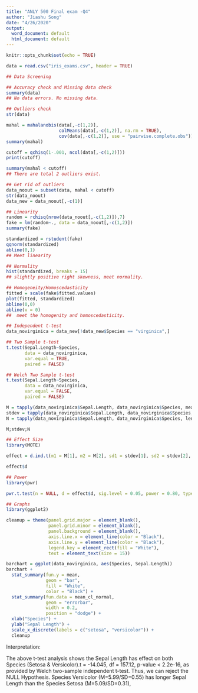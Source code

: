 ```yaml
---
title: "ANLY 500 Final exam -Q4"
author: "Jiashu Song"
date: "4/26/2020"
output:
  word_document: default
  html_document: default
---
```



```r
knitr::opts_chunk$set(echo = TRUE)
```

```r
data = read.csv("iris_exams.csv", header = TRUE)
```

```r
## Data Screening

## Accuracy check and Missing data check
summary(data)
## No data errors. No missing data.

## Outliers check
str(data)

mahal = mahalanobis(data[,-c(1,2)],
                    colMeans(data[,-c(1,2)], na.rm = TRUE),
                    cov(data[,-c(1,2)], use = "pairwise.complete.obs"))
summary(mahal)

cutoff = qchisq(1-.001, ncol(data[,-c(1,2)]))
print(cutoff)

summary(mahal < cutoff)
## There are total 2 outliers exist.

## Get rid of outliers
data_noout = subset(data, mahal < cutoff)
str(data_noout)
data_new = data_noout[,-c(1)]
```

```r

## Linearity
random = rchisq(nrow(data_noout[,-c(1,2)]),7)
fake = lm(random~., data = data_noout[,-c(1,2)])
summary(fake)

standardized = rstudent(fake)
qqnorm(standardized)
abline(0,1)
## Meet linearity

## Normality
hist(standardized, breaks = 15)
## slightly positive right skewness, meet normality.

## Homogeneity/Homoscedasticity
fitted = scale(fake$fitted.values)
plot(fitted, standardized)
abline(0,0)
abline(v = 0)
##  meet the homogenity and homoscedasticity.
```

```r
## Independent t-test
data_novirginica = data_new[!data_new$Species == "virginica",]

## Two Sample t-test
t.test(Sepal.Length~Species,
       data = data_novirginica,
       var.equal = TRUE,
       paired = FALSE)

## Welch Two Sample t-test
t.test(Sepal.Length~Species,
       data = data_novirginica,
       var.equal = FALSE,
       paired = FALSE)

M = tapply(data_novirginica$Sepal.Length, data_novirginica$Species, mean)
stdev = tapply(data_novirginica$Sepal.Length, data_novirginica$Species, sd)
N = tapply(data_novirginica$Sepal.Length, data_novirginica$Species, length)

M;stdev;N

```

```r
## Effect Size
library(MOTE)

effect = d.ind.t(m1 = M[1], m2 = M[2], sd1 = stdev[1], sd2 = stdev[2], n1 = N[1], n2 = N[2], a = 0.05)

effect$d
```

```r
## Power
library(pwr)

pwr.t.test(n = NULL, d = effect$d, sig.level = 0.05, power = 0.80, type = "two.sample", alternative = "two.sided")
```

```r
## Graphs
library(ggplot2)

cleanup = theme(panel.grid.major = element_blank(),
                panel.grid.minor = element_blank(),
                panel.background = element_blank(),
                axis.line.x = element_line(color = "Black"),
                axis.line.y = element_line(color = "Black"),
                legend.key = element_rect(fill = "White"),
                text = element_text(size = 15))

barchart = ggplot(data_novirginica, aes(Species, Sepal.Length))
barchart +
  stat_summary(fun.y = mean,
               geom = "bar",
               fill = "White",
               color = "Black") +
  stat_summary(fun.data = mean_cl_normal,
               geom = "errorbar",
               width = 0.2,
               position = "dodge") +
  xlab("Species") +
  ylab("Sepal Length") +
  scale_x_discrete(labels = c("setosa", "versicolor")) +
  cleanup
```

Interpretation:

The above t-test analysis shows the Sepal Length has effect on both Species (Setosa & Versicolor).t = -14.045, df = 157.12, p-value < 2.2e-16, as provided by Welch two-sample independent t-test. Thus, we can reject the NULL Hypothesis. Species Versicolor (M=5.99/SD=0.55) has longer Sepal Length than the Species Setosa (M=5.09/SD=0.31), 



